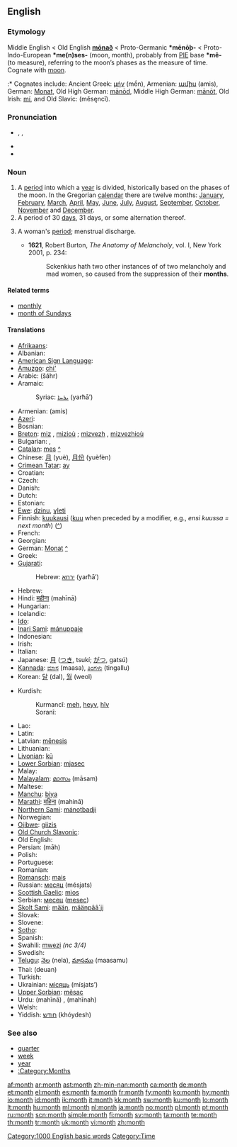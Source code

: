 ==English==

{{rank|original|provide|determined|819|month|news|prepared|support}}

===Etymology===
Middle English < Old English '''[[monaþ|mōnað]]''' < Proto-Germanic '''*mēnōþ-''' < Proto-Indo-European '''*me(n)ses-''' (moon, month), probably from [[PIE]] base '''*mê-''' (to measure), referring to the moon’s phases as the measure of time. Cognate with [[moon]].
:* Cognates include: Ancient Greek: [[μήν]] (mḗn), Armenian: [[ամիս]] (amis), German: [[Monat]], Old High German: [[mānōd]], Middle High German: [[mānōt]], Old Irish: [[mí]], and Old Slavic: {{Glag|ⰿⱖⱄⱔⱌⱐ}} (měsęncĭ).

===Pronunciation===
* {{enPR|mŭnth}}, {{IPA|/mʌnθ/}}, {{SAMPA|/mVnT/}}
* {{audio|en-us-month.ogg|Audio (US)}}
* {{rhymes|ʌnθ}}

===Noun===
{{wikipedia}}
{{en-noun}}

# A [[period]] into which a [[year]] is divided, historically based on the phases of the moon. In the Gregorian [[calendar]] there are twelve months: [[January]], [[February]], [[March]], [[April]], [[May]], [[June]], [[July]], [[August]], [[September]], [[October]], [[November]] and [[December]].
# A period of 30 [[day]]s, 31 days, or some alternation thereof.
# {{context|obsolete|in plural}} A woman's [[period]]; menstrual discharge.
#* '''1621''', Robert Burton, ''The Anatomy of Melancholy'', vol. I, New York 2001, p. 234:
#*: Sckenkius hath two other instances of of two melancholy and mad women, so caused from the suppression of their '''months'''.

====Related terms====
* [[monthly]]
* [[month of Sundays]]

====Translations====
{{trans-top|period into which a year is divided}}
* [[Afrikaans]]: {{t+|af|maand|xs=Afrikaans}}
* Albanian: {{t-|sq|muaj|m|xs=Albanian}}
* [[American Sign Language]]: {{tø|ase|1@TipFinger-PalmBack-1@CenterChesthigh-FingerUp 1@BaseThumb-PalmBack-1@CenterChesthigh-FingerUp}}
* [[Amuzgo]]: [[chi']]
* Arabic: {{Arab|[[شهر|شَهْرٌ]]}} (šáhr) {{m}}
* Aramaic:
*: Syriac: [[ܝܪܚܐ]] (yarħā’) {{m}}
* Armenian: {{t+|hy|ամիս|sc=Hayeren|xs=Armenian}} (amis)
* [[Azeri]]: {{t+|az|ay|xs=Azeri}}
* Bosnian: {{t-|bs|mjesec|m}}
* [[Breton]]: [[miz]] {{m}}, [[miz]]ioù {{p}}; [[mizvezh]] {{m}}, [[mizvezh]]ioù {{p}}
* Bulgarian: {{t-|bg|месец|m|tr=mésets|sc=Cyrl}}, {{t+|bg|месеци|p|tr=mésetsi|sc=Cyrl}}
* [[Catalan]]: [[mes#Catalan|mes]] {{m}} [[:ca:mes|^]]
* Chinese: [[月]] (yuè), [[月份]] (yuèfèn)
* [[Crimean Tatar]]: [[ay#Crimean Tatar|ay]]
* Croatian: {{t+|hr|mjesec|m}}
* Czech: {{t+|cs|měsíc|m}}
* Danish: {{t+|da|måned|c}}
* Dutch: {{t+|nl|maand|f}}
* Estonian: {{t-|et|kuu}}
* [[Ewe]]: [[dzinu]], [[ɣleti]]
* Finnish: [[kuukausi]] ([[kuu]] when preceded by a modifier, e.g., ''ensi kuussa = next month'') ([[:fi:kuukausi|^]])
* French: {{t+|fr|mois|m}}
* Georgian: {{t-|ka|თვე|tr=t’ve|sc=Geor|xs=Georgian}}
* German: [[Monat]] {{m}} [[:de:Monat|^]]
* Greek: {{t+|el|μήνας|m|tr=mínas|sc=Grek}}
* [[Gujarati]]: {{t|gu|મહિનો |m|tr=mahino|sc=Gujr|xs=Gujarati}}
*: Hebrew: [[ירחא]] (yarħā’) {{m}}
* Hebrew: {{t-|he|חודש|m|tr=hodesh|sc=Hebr}}
* Hindi: [[महीना]] (mahīnā) {{m}}
* Hungarian: {{t+|hu|hónap}}
* Icelandic: {{t+|is|mánuður}}
* [[Ido]]: {{t+|io|monato|xs=Ido}}
* [[Inari Sami]]: [[mánuppaje]]
* Indonesian: {{t+|id|bulan|xs=Indonesian}}
* Irish: {{t+|ga|mí|xs=Irish}}
* Italian: {{t+|it|mese|m}}
* Japanese: [[月]] ([[つき]], tsukí; [[がつ]], gatsú)
* [[Kannada]]: [[ಮಾಸ]] (maasa), [[ತಿಂಗಳು]] (tingallu)
* Korean: [[달]] (dal), [[월]] (weol)
{{trans-mid}}
* Kurdish:
*: Kurmancî: [[meh#Kurdish|meh]], [[heyv]], [[hîv]]
*: Soranî: {{ku-Arab|[[مانگ]]}}
* Lao: {{t+|lo|ເດືອນ|tr=dyan|sc=Laoo|xs=Lao}}
* Latin: {{t+|la|mensis|m}}
* Latvian: [[mēnesis]] {{m}}
* Lithuanian: {{t+|lt|mėnuo|m|xs=Lithuanian}}
* [[Livonian]]: [[kū#Livonian|kū]]
* [[Lower Sorbian]]: [[mjasec]]
* Malay: {{t-|ms|bulan|xs=Malay}}
* [[Malayalam]]: [[മാസം]] (māsam)
* Maltese: {{t-|mt|xahar|xs=Maltese}}
* [[Manchu]]: [[biya]]
* [[Marathi]]: [[महिना]] (mahinā)
* [[Northern Sami]]: [[mánotbadji]]
* Norwegian: {{t+|no|måned}}
* [[Ojibwe]]: [[giizis]]
* [[Old Church Slavonic]]: {{tø|cu|мѣсѧць|m|tr=měsęcĭ|sc=Cyrs}}
* Old English: {{t-|ang|monaþ|m|xs=Old English}}
* Persian: {{fa-Arab|[[ماه]]}} (māh)
* Polish: {{t+|pl|miesiąc|m}}
* Portuguese: {{t+|pt|mês|m}}
* Romanian: {{t+|ro|lună|f}}
* [[Romansch]]: [[mais]] {{m}}
* Russian: [[месяц]] (mésjats) {{m}}
* [[Scottish Gaelic]]: [[mìos]] {{m}}
* Serbian: [[месец]] ([[mesec]]) {{m}}
* [[Skolt Sami]]: [[mään]], [[määnpââ´jj]]
* Slovak: {{t-|sk|mesiac|m}}
* Slovene: {{t+|sl|mesec|m}}
* [[Sotho]]: {{t|st|kgwedi|xs=Sotho}}
* Spanish: {{t+|es|mes|m}}
* Swahili: [[mwezi]] ''(nc 3/4)''
* Swedish: {{t+|sv|månad|c}}
* [[Telugu]]: [[నెల]] (nela), [[మాసము]] (maasamu)
* Thai: {{Thai|[[เดือน]]}} (deuan)
* Turkish: {{t+|tr|ay}}
* Ukrainian: [[місяць]] (mísjats’) {{m}}
* [[Upper Sorbian]]: [[měsac]]
* Urdu: {{ur-Arab|[[مہینا]]}} (mahīnā) {{m}}, {{ur-Arab|[[مہینہ]]}} (mahīnah) {{m}}
* Welsh: {{t-|cy|mis|xs=Welsh}}
* Yiddish: [[חודש#Yiddish|חודש]] (khóydesh) {{m}}
{{trans-bottom}}

===See also===
* [[quarter]]
* [[week]]
* [[year]]
* [[:Category:Months]]

[[Category:1000 English basic words]]
[[Category:Time]]

[[af:month]]
[[ar:month]]
[[ast:month]]
[[zh-min-nan:month]]
[[ca:month]]
[[de:month]]
[[et:month]]
[[el:month]]
[[es:month]]
[[fa:month]]
[[fr:month]]
[[fy:month]]
[[ko:month]]
[[hy:month]]
[[io:month]]
[[id:month]]
[[ik:month]]
[[it:month]]
[[kk:month]]
[[sw:month]]
[[ku:month]]
[[lo:month]]
[[lt:month]]
[[hu:month]]
[[ml:month]]
[[nl:month]]
[[ja:month]]
[[no:month]]
[[pl:month]]
[[pt:month]]
[[ru:month]]
[[scn:month]]
[[simple:month]]
[[fi:month]]
[[sv:month]]
[[ta:month]]
[[te:month]]
[[th:month]]
[[tr:month]]
[[uk:month]]
[[vi:month]]
[[zh:month]]